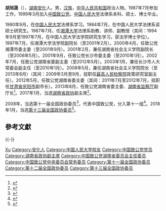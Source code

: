 '''胡旭晟'''（{{bd|1963年|12月||catIdx=Hu胡}}），[[湖南|湖南]][[安化|安化]]人。男，[[汉族|汉族]]，[[中华人民共和国|中华人民共和国]]政治人物。1987年7月参加工作，1999年3月加入[[中国致公党|中国致公党]]。[[中国人民大学|中国人民大学]]法律系本科、硕士、博士毕业。

1980年9月，在[[中国人民大学|中国人民大学]]法律系学习。1984年7月，在中国人民大学法律系读硕士研究生。1987年7月，任[[湘潭大学|湘潭大学]]法律系助教、讲师、副教授（其间：1994年9月至1997年7月，在中国人民大学法学院研究生学习，获法学博士学位）。1997年7月，任湘潭大学法学院副院长（至2001年2月）。2000年4月，任致公党湘潭市委主委（至2001年9月）。2001年2月，兼任湖南省社会主义学院副院长（至2008年5月）。2001年9月，任致公党长沙市委主委（至2010年1月）。2002年7月，任致公党湖南省委副主委（至2012年5月）。2003年1月，兼任长沙市人大常委会副主任（至2010年1月）。2008年5月，兼任湖南省社会主义学院院长（至2013年8月）（其间：2009年3月至9月，挂职任[[最高人民检察院|最高人民检察院]]政策研究室副主任）。2012年5月，任致公党湖南省委主委（其间：2011年7月至2012年7月，挂职任[[甘肃省|甘肃省]][[庆阳市|庆阳市]]副市长）。2013年8月，任致公党湖南省委主委、[[湖南省监察厅|湖南省监察厅]]副厅长<ref>{{cite news|title=戴道晋、胡旭晟当选湖南省政协副主席|url=http://district.ce.cn/newarea/sddy/201701/17/t20170117_19659497_1.shtml|accessdate=2017-02-05|work=中国经济网}}</ref>。2017年1月，当选[[湖南省政协|湖南省政协]]副主席<ref name="shiyi4" >{{cite news|title=戴道晋、胡旭晟当选第十一届湖南省政协副主席|url=http://www.thepaper.cn/newsDetail_forward_1602358|accessdate=2017-02-05|work=澎湃新闻}}</ref>。

2008年，当选第十一届全国政协委员<ref>{{cite news|title=第十一届全国政协委员名单|url=http://www.indaa.com.cn/zt/2009qglh/zxzs/200903/t20090303_127573.html|accessdate=2013-04-09|newspaper=新华社北京1月25日电 中国人民政治协商会议第十一届全国委员会委员名单(共2237人，2008年1月25日政协第十届全国委员会常务委员会第二十次会议通过)|date=2008年1月25日|deadurl=yes|archiveurl=https://web.archive.org/web/20130928014403/http://www.indaa.com.cn/zt/2009qglh/zxzs/200903/t20090303_127573.html|archivedate=2013年9月28日}}</ref>，代表中国致公党，分入第十一组<ref>{{cite news|title=全国政协信息-胡旭晟|url=http://www.cppcc.gov.cn/CMS/wylibary/showJcwyxtInfoWylibary.action?tabJcwyxt.guid=11W0003970&wytype=wjwy|accessdate=2013-04-11|newspaper=全国政协委员会}}</ref>。2018年1月，当选[[中国人民政治协商会议第十三届全国委员会委员名单|第十三届全国政协委员]]<ref>{{Cite web|url=http://sports.163.com/18/0126/06/D92BRKK400051C89.html|title=中国人民政治协商会议第十三届全国委员会委员名单|accessdate=2018-01-26|last=|work=网易|archive-url=https://web.archive.org/web/20180127143232/http://sports.163.com/18/0126/06/D92BRKK400051C89.html|archive-date=2018-01-27|dead-url=yes}}</ref>。

== 參考文獻 ==
{{reflist}}

{{-}}
{{start box}}
{{s-ppo|{{PRC}}[[民主党派|民主党派]]}}
{{s-before|[[甘霖_(1963年10月)|甘霖]]}}
{{s-title|[[中国致公党湖南省委员会|中国致公党湖南省委员会]]主任委员|2012年5月－}}
{{s-inc}}
{{end box}}

{{湖南省领导人}}
{{中国致公党第十四届中央委员会}}
{{中国致公党第十五届中央委员会}}

{{Authority control}}
{{DEFAULTSORT:Hu胡}}
[[Category:胡姓|Xu]]
[[Category:安化人|Category:安化人]]
[[Category:中国人民大学校友|Category:中国人民大学校友]]
[[Category:中国致公党党员|Category:中国致公党党员]]
[[Category:湖南省政协副主席|Category:湖南省政协副主席]]
[[Category:中国致公党湖南省委员会主任委员|Category:中国致公党湖南省委员会主任委员]]
[[Category:中国致公党中央委员会常务委员|Category:中国致公党中央委员会常务委员]]
[[Category:第十一届全国政协委员|Category:第十一届全国政协委员]]
[[Category:第十二届全国政协委员|Category:第十二届全国政协委员]]
[[Category:第十三届全国政协委员|Category:第十三届全国政协委员]]